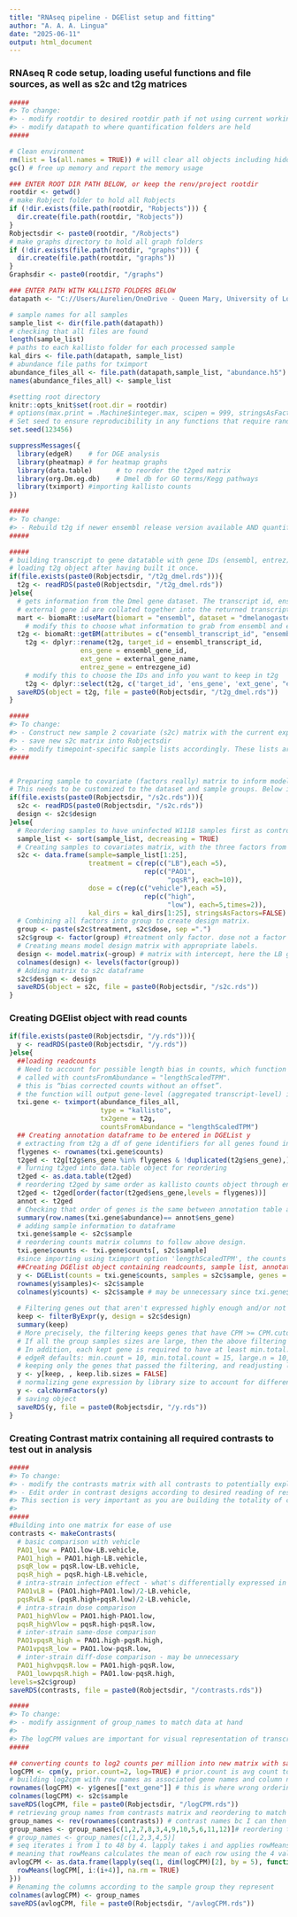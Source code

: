 ```yaml
---
title: "RNAseq pipeline - DGElist setup and fitting"
author: "A. A. A. Lingua"
date: "2025-06-11"
output: html_document
---
```


### RNAseq R code setup, loading useful functions and file sources, as well as s2c and t2g matrices 

```r
#####
#> To change:
#> - modify rootdir to desired rootdir path if not using current working directory
#> - modify datapath to where quantification folders are held
#####

# Clean environment 
rm(list = ls(all.names = TRUE)) # will clear all objects including hidden objects
gc() # free up memory and report the memory usage

### ENTER ROOT DIR PATH BELOW, or keep the renv/project rootdir
rootdir <- getwd()
# make Robject folder to hold all Robjects
if (!dir.exists(file.path(rootdir, "Robjects"))) {
  dir.create(file.path(rootdir, "Robjects"))
}
Robjectsdir <- paste0(rootdir, "/Robjects")
# make graphs directory to hold all graph folders
if (!dir.exists(file.path(rootdir, "graphs"))) {
  dir.create(file.path(rootdir, "graphs"))
}
Graphsdir <- paste0(rootdir, "/graphs")

### ENTER PATH WITH KALLISTO FOLDERS BELOW
datapath <- "C://Users/Aurelien/OneDrive - Queen Mary, University of London/Documents/Experimental data analysis/Dmel_RNAseq/input"

# sample names for all samples
sample_list <- dir(file.path(datapath))
# checking that all files are found
length(sample_list)
# paths to each kallisto folder for each processed sample
kal_dirs <- file.path(datapath, sample_list)
# abundance file paths for tximport
abundance_files_all <- file.path(datapath,sample_list, "abundance.h5")
names(abundance_files_all) <- sample_list

#setting root directory
knitr::opts_knit$set(root.dir = rootdir)
# options(max.print = .Machine$integer.max, scipen = 999, stringsAsFactors = F, dplyr.summarise.inform = F) # avoid truncated output in R console and scientific notation
# Set seed to ensure reproducibility in any functions that require randomness
set.seed(123456)

suppressMessages({
  library(edgeR)    # for DGE analysis
  library(pheatmap) # for heatmap graphs
  library(data.table)      # to reorder the t2ged matrix
  library(org.Dm.eg.db)    # Dmel db for GO terms/Kegg pathways
  library(tximport) #importing kallisto counts
})
```


```r
#####
#> To change:
#> - Rebuild t2g if newer ensembl release version available AND quantification files were made with the new genome.
#####

#####
# building transcript to gene datatable with gene IDs (ensembl, entrez), and transcript IDs, of all Dmel genes
# loading t2g object after having built it once.
if(file.exists(paste0(Robjectsdir, "/t2g_dmel.rds"))){
  t2g <- readRDS(paste0(Robjectsdir, "/t2g_dmel.rds"))
}else{
  # gets information from the Dmel gene dataset. The transcript id, ensembl gene id, and
  # external gene id are collated together into the returned transcript-to-gene matrix.
  mart <- biomaRt::useMart(biomart = "ensembl", dataset = "dmelanogaster_gene_ensembl")
	# modify this to choose what information to grab from ensembl and external (flybase) databases. see mart@attributes[["name"]] to view options
  t2g <- biomaRt::getBM(attributes = c("ensembl_transcript_id", "ensembl_gene_id", "external_gene_name","entrezgene_id","description", "transcript_biotype"), mart = mart)
	t2g <- dplyr::rename(t2g, target_id = ensembl_transcript_id,
	              ens_gene = ensembl_gene_id,
	              ext_gene = external_gene_name,
	              entrez_gene = entrezgene_id)
	# modify this to choose the IDs and info you want to keep in t2g
	t2g <- dplyr::select(t2g, c('target_id', 'ens_gene', 'ext_gene', "entrez_gene"))
  saveRDS(object = t2g, file = paste0(Robjectsdir, "/t2g_dmel.rds"))
}
```

```r
#####
#> To change:
#> - Construct new sample 2 covariate (s2c) matrix with the current experiment design
#> - save new s2c matrix into Robjectsdir
#> - modify timepoint-specific sample lists accordingly. These lists are just to simplify working with separate timepoints, which matters for example when looking at biological variation, or when you are currently only interested in one timepoint.
#####


# Preparing sample to covariate (factors really) matrix to inform model design.
# This needs to be customized to the dataset and sample groups. Below is a previous example, modify accordingly.
if(file.exists(paste0(Robjectsdir, "/s2c.rds"))){
  s2c <- readRDS(paste0(Robjectsdir, "/s2c.rds"))
  design <- s2c$design
}else{
  # Reordering samples to have uninfected W1118 samples first as controls.
  sample_list <- sort(sample_list, decreasing = TRUE)
  # Creating samples to covariates matrix, with the three factors from the experiment design
  s2c <- data.frame(sample=sample_list[1:25], 
                    treatment = c(rep(c("LB"),each =5),
                                  rep(c("PAO1",
                                        "pqsR"), each=10)), 
                    dose = c(rep(c("vehicle"),each =5),
                                  rep(c("high",
                                        "low"), each=5,times=2)),
                    kal_dirs = kal_dirs[1:25], stringsAsFactors=FALSE)
  # Combining all factors into group to create design matrix. 
  group <- paste(s2c$treatment, s2c$dose, sep =".") 
  s2c$group <- factor(group) #treatment only factor. dose not a factor because LB has single dose
  # Creating means model design matrix with appropriate labels.
  design <- model.matrix(~group) # matrix with intercept, here the LB group
  colnames(design) <- levels(factor(group))
  # Adding matrix to s2c dataframe
  s2c$design <- design
  saveRDS(object = s2c, file = paste0(Robjectsdir, "/s2c.rds"))
}

```

### Creating DGElist object with read counts

```r
if(file.exists(paste0(Robjectsdir, "/y.rds"))){
  y <- readRDS(paste0(Robjectsdir, "/y.rds"))
}else{
  ##loading readcounts
  # Need to account for possible length bias in counts, which function does if 
  # called with countsFromAbundance = "lengthScaledTPM".
  # this is “bias corrected counts without an offset”.
  # the function will output gene-level (aggregated transcript-level) information
  txi.gene <- tximport(abundance_files_all, 
                       type = "kallisto", 
                       tx2gene = t2g, 
                       countsFromAbundance = "lengthScaledTPM")
  ## Creating annotation dataframe to be entered in DGEList y
  # extracting from t2g a df of gene identifiers for all genes found in sequencing that passed quality filters
  flygenes <- rownames(txi.gene$counts)
  t2ged <- t2g[t2g$ens_gene %in% flygenes & !duplicated(t2g$ens_gene),]
  # Turning t2ged into data.table object for reordering
  t2ged <- as.data.table(t2ged)
  # reordering t2ged by same order as kallisto counts object through ensembl gene ID (FBgn) 
  t2ged <- t2ged[order(factor(t2ged$ens_gene,levels = flygenes))]
  annot <- t2ged
  # Checking that order of genes is the same between annotation table and counts df 
  summary(row.names(txi.gene$abundance)== annot$ens_gene)
  # adding sample information to dataframe
  txi.gene$sample <- s2c$sample
  # reordering counts matrix columns to follow above design.
  txi.gene$counts <- txi.gene$counts[, s2c$sample]
  #since importing using tximport option 'lengthScaledTPM', the counts are already bias corrected without offset and can be used as the gene-level counts matrix as-is.
  ##Creating DGElist object containing readcounts, sample list, annotation table
  y <- DGEList(counts = txi.gene$counts, samples = s2c$sample, genes = annot)
  rownames(y$samples)<- s2c$sample
  colnames(y$counts) <- s2c$sample # may be unnecessary since txi.gene$counts should have the right names in right order already
  
  # Filtering genes out that aren't expressed highly enough and/or not expressed highly enough in enough sample groups
  keep <- filterByExpr(y, design = s2c$design)
  summary(keep)
  # More precisely, the filtering keeps genes that have CPM >= CPM.cutoff in MinSampleSize samples, where CPM.cutoff = min.count/median(lib.size)*1e6 and MinSampleSize is the smallest group sample size or, more generally, the minimum inverse leverage computed from the design matrix.
  # If all the group samples sizes are large, then the above filtering rule is relaxed slightly. If MinSampleSize > large.n, then genes are kept if CPM >= CPM.cutoff in k samples where k = large.n + (MinSampleSize - large.n) * min.prop. This rule requires that genes are expressed in at least min.prop * MinSampleSize samples, even when MinSampleSize is large.
  # In addition, each kept gene is required to have at least min.total.count reads across all the samples.
  # edgeR defaults: min.count = 10, min.total.count = 15, large.n = 10, min.prop = 0.7 - these are good for general whole-body RNAseq, unless the experiment design/RNAseq type demands different filtering.
  # keeping only the genes that passed the filtering, and readjusting library sizes accordingly
  y <- y[keep, , keep.lib.sizes = FALSE]
  # normalizing gene expression by library size to account for differences in sequencing depth between samples
  y <- calcNormFactors(y)
  # saving object
  saveRDS(y, file = paste0(Robjectsdir, "/y.rds"))
}
```

### Creating Contrast matrix containing all required contrasts to test out in analysis

```r
#####
#> To change:
#> - modify the contrasts matrix with all contrasts to potentially explore.
#> - Edit order in contrast designs according to desired reading of results. Currently, comparisons are PAO1-centric, high-centric, i.e. upregulation in a contrast would mean gene is upregulated in PAO1 sample group compared to pqsR, and for high vs low upregulation would mean gene is upregulated in high-dose samples compared to low-dose. When there is a clash between both, PAO1-centric takes priority.
#> This section is very important as you are building the totality of contrasts to explore differential expression in. The contrasts matrix is later used for differential expression analysis, enrichment analysis, and to loop through other functions, as well as to label filenames and graphs with the contrast their data belongs to. 
#>
#####
#Building into one matrix for ease of use
contrasts <- makeContrasts(
  # basic comparison with vehicle
  PAO1_low = PAO1.low-LB.vehicle,
  PAO1_high = PAO1.high-LB.vehicle,
  psqR_low = pqsR.low-LB.vehicle,
  pqsR_high = pqsR.high-LB.vehicle,
  # intra-strain infection effect - what's differentially expressed in both low and high of same treatment compared to vehicle
  PAO1vLB = (PAO1.high+PAO1.low)/2-LB.vehicle,
  pqsRvLB = (pqsR.high+pqsR.low)/2-LB.vehicle,
  # intra-strain dose comparison
  PAO1_highVlow = PAO1.high-PAO1.low,
  pqsR_highVlow = pqsR.high-pqsR.low,
  # inter-strain same-dose comparison
  PAO1vpqsR_high = PAO1.high-pqsR.high,
  PAO1vpqsR_low = PAO1.low-pqsR.low,
  # inter-strain diff-dose comparison - may be unnecessary
  PAO1_highvpqsR.low = PAO1.high-pqsR.low,
  PAO1_lowvpqsR.high = PAO1.low-pqsR.high,
levels=s2c$group)
saveRDS(contrasts, file = paste0(Robjectsdir, "/contrasts.rds"))
```


```r
#####
#> To change:
#> - modify assignment of group_names to match data at hand
#> 
#> The logCPM values are important for visual representation of transcript expression, while avlogCPM gives the average of each transcript's logCPM values over all the biological repeats in the same condition. The values from avlogCPM are used in functions (initialized in DE graphs and later scripts) to output tabled expression and fold-change information of a user-chosen transcript or set of transcripts.
#####

## converting counts to log2 counts per million into new matrix with sample names as column titles and transcript names as row titles
logCPM <- cpm(y, prior.count=2, log=TRUE) # prior.count is avg count to be added to each observation to not take the log of zero. default is 2
# building log2cpm with row names as associated gene names and column names as sample names
rownames(logCPM) <- y$genes[["ext_gene"]] # this is where wrong ordering of the t2ged/annot table becomes apparent
colnames(logCPM) <- s2c$sample
saveRDS(logCPM, file = paste0(Robjectsdir, "/logCPM.rds"))
# retrieving group names from contrasts matrix and reordering to match logCPM column name order
group_names <- rev(rownames(contrasts)) # contrast names bc I can then use contrast to search in avlogCPM
group_names <- group_names[c(1,2,7,8,3,4,9,10,5,6,11,12)]# reordering to match logCPM order
# group_names <- group_names[c(1,2,3,4,5)] 
# seq iterates i from 1 to 48 by 4. lapply takes i and applies rowMeans over i:i+4,
# meaning that rowMeans calculates the mean of each row using the 4 values in the range i:i+3
avlogCPM <- as.data.frame(lapply(seq(1, dim(logCPM)[2], by = 5), function(i) {
  rowMeans(logCPM[, i:(i+4)], na.rm = TRUE)
}))
# Renaming the columns according to the sample group they represent
colnames(avlogCPM) <- group_names
saveRDS(avlogCPM, file = paste0(Robjectsdir, "/avlogCPM.rds"))
```

